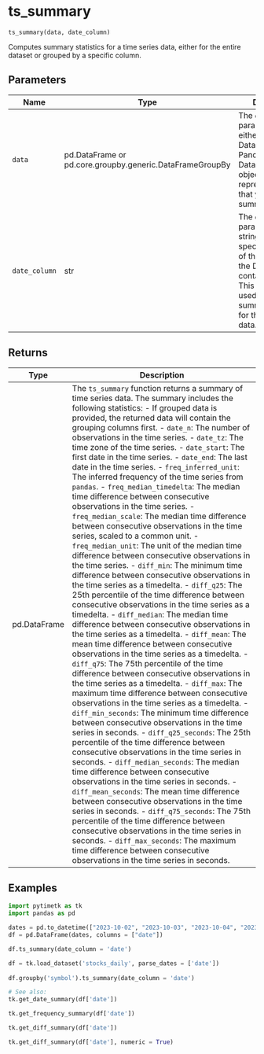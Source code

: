 # ts_summary { #timetk.ts_summary }

`ts_summary(data, date_column)`

Computes summary statistics for a time series data, either for the entire dataset or grouped by a specific column.

## Parameters

| Name          | Type                                                     | Description                                                                                                                                                                                              | Default    |
|---------------|----------------------------------------------------------|----------------------------------------------------------------------------------------------------------------------------------------------------------------------------------------------------------|------------|
| `data`        | pd.DataFrame or pd.core.groupby.generic.DataFrameGroupBy | The `data` parameter can be either a Pandas DataFrame or a Pandas DataFrameGroupBy object. It represents the data that you want to summarize.                                                            | _required_ |
| `date_column` | str                                                      | The `date_column` parameter is a string that specifies the name of the column in the DataFrame that contains the dates. This column will be used to compute summary statistics for the time series data. | _required_ |

## Returns

| Type         | Description                                                                                                                                                                                                                                                                                                                                                                                                                                                                                                                                                                                                                                                                                                                                                                                                                                                                                                                                                                                                                                                                                                                                                                                                                                                                                                                                                                                                                                                                                                                                                                                                                                                                                                                                                                                                                                                                                                                                                                                                                                                                                                                                                                                                                                                                                                                      |
|--------------|----------------------------------------------------------------------------------------------------------------------------------------------------------------------------------------------------------------------------------------------------------------------------------------------------------------------------------------------------------------------------------------------------------------------------------------------------------------------------------------------------------------------------------------------------------------------------------------------------------------------------------------------------------------------------------------------------------------------------------------------------------------------------------------------------------------------------------------------------------------------------------------------------------------------------------------------------------------------------------------------------------------------------------------------------------------------------------------------------------------------------------------------------------------------------------------------------------------------------------------------------------------------------------------------------------------------------------------------------------------------------------------------------------------------------------------------------------------------------------------------------------------------------------------------------------------------------------------------------------------------------------------------------------------------------------------------------------------------------------------------------------------------------------------------------------------------------------------------------------------------------------------------------------------------------------------------------------------------------------------------------------------------------------------------------------------------------------------------------------------------------------------------------------------------------------------------------------------------------------------------------------------------------------------------------------------------------------|
| pd.DataFrame | The `ts_summary` function returns a summary of time series data. The summary includes the following statistics: - If grouped data is provided, the returned data will contain the grouping columns first. - `date_n`: The number of observations in the time series. - `date_tz`: The time zone of the time series. - `date_start`: The first date in the time series. - `date_end`: The last date in the time series. - `freq_inferred_unit`: The inferred frequency of the time series from `pandas`. - `freq_median_timedelta`: The median time difference between consecutive observations in the time series. - `freq_median_scale`: The median time difference between consecutive observations in the time series, scaled to a common unit. - `freq_median_unit`: The unit of the median time difference between consecutive observations in the time series. - `diff_min`: The minimum time difference between consecutive observations in the time series as a timedelta. - `diff_q25`: The 25th percentile of the time difference between consecutive observations in the time series as a timedelta. - `diff_median`: The median time difference between consecutive observations in the time series as a timedelta. - `diff_mean`: The mean time difference between consecutive observations in the time series as a timedelta. - `diff_q75`: The 75th percentile of the time difference between consecutive observations in the time series as a timedelta. - `diff_max`: The maximum time difference between consecutive observations in the time series as a timedelta. - `diff_min_seconds`: The minimum time difference between consecutive observations in the time series in seconds. - `diff_q25_seconds`: The 25th percentile of the time difference between consecutive observations in the time series in seconds. - `diff_median_seconds`: The median time difference between consecutive observations in the time series in seconds. - `diff_mean_seconds`: The mean time difference between consecutive observations in the time series in seconds. - `diff_q75_seconds`: The 75th percentile of the time difference between consecutive observations in the time series in seconds. - `diff_max_seconds`: The maximum time difference between consecutive observations in the time series in seconds. |

## Examples

```python
import pytimetk as tk
import pandas as pd

dates = pd.to_datetime(["2023-10-02", "2023-10-03", "2023-10-04", "2023-10-05", "2023-10-06", "2023-10-09", "2023-10-10"])
df = pd.DataFrame(dates, columns = ["date"])

df.ts_summary(date_column = 'date')
```

```python
df = tk.load_dataset('stocks_daily', parse_dates = ['date'])
 
df.groupby('symbol').ts_summary(date_column = 'date') 
```

```python
# See also:
tk.get_date_summary(df['date'])

tk.get_frequency_summary(df['date'])

tk.get_diff_summary(df['date'])

tk.get_diff_summary(df['date'], numeric = True)

```